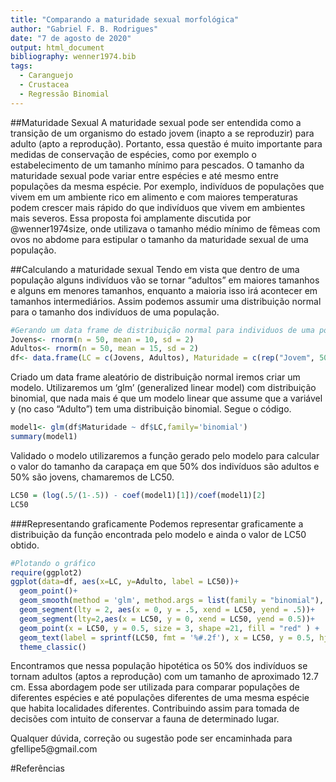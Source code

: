 ```yaml
---
title: "Comparando a maturidade sexual morfológica"
author: "Gabriel F. B. Rodrigues"
date: "7 de agosto de 2020"
output: html_document
bibliography: wenner1974.bib
tags:
  - Caranguejo
  - Crustacea
  - Regressão Binomial
---
```


##Maturidade Sexual
A maturidade sexual pode ser entendida como a transição de um organismo do estado jovem (inapto a se reproduzir) para adulto (apto a reprodução). Portanto, essa questão é muito importante para medidas de conservação de espécies, como por exemplo o estabelecimento de um tamanho mínimo para pescados. 
O tamanho da maturidade sexual pode variar entre espécies e até mesmo entre populações da mesma espécie. Por exemplo, indivíduos de populações que vivem em um ambiente rico em alimento e com maiores temperaturas podem crescer mais rápido do que indivíduos que vivem em ambientes mais severos. Essa proposta foi amplamente discutida por @wenner1974size, onde utilizava o tamanho médio mínimo de fêmeas com ovos no abdome para estipular o tamanho da maturidade sexual de uma população. 

##Calculando a maturidade sexual
Tendo em vista que dentro de uma população alguns indivíduos vão se tornar "adultos" em maiores tamanhos e alguns em menores tamanhos, enquanto a maioria isso irá acontecer em tamanhos intermediários. Assim podemos assumir uma distribuição normal para o tamanho dos indivíduos de uma população. 

```r
#Gerando um data frame de distribuição normal para individuos de uma população de caranguejos. Note que LC = Largura da Carapaça em centímetros. E que o fator Adulto é representado por digitos binários onde 0 = Jovem e 1 = Adulto
Jovens<- rnorm(n = 50, mean = 10, sd = 2)
Adultos<- rnorm(n = 50, mean = 15, sd = 2)
df<- data.frame(LC = c(Jovens, Adultos), Maturidade = c(rep("Jovem", 50), rep("Adulto", 50)), Adulto = c(rep(0,50), rep(1,50)))
```

Criado um data frame aleatório de distribuição normal iremos criar um modelo. Utilizaremos um 'glm' (generalized linear model) com distribuição binomial, que nada mais é que um modelo linear que assume que a variável y (no caso "Adulto") tem uma distribuição binomial. Segue o código.

```r
model1<- glm(df$Maturidade ~ df$LC,family='binomial')
summary(model1)
```

Validado o modelo utilizaremos a função gerado pelo modelo para calcular o valor do tamanho da carapaça em que 50% dos indivíduos são adultos e 50% são jovens, chamaremos de LC50.
```r
LC50 = (log(.5/(1-.5)) - coef(model1)[1])/coef(model1)[2]
LC50
```

###Representando graficamente
Podemos representar graficamente a distribuição da função encontrada pelo modelo e ainda o valor de LC50 obtido.

```r
#Plotando o gráfico
require(ggplot2)
ggplot(data=df, aes(x=LC, y=Adulto, label = LC50))+
  geom_point()+
  geom_smooth(method = 'glm', method.args = list(family = "binomial"), se=T, col="red")+ 
  geom_segment(lty = 2, aes(x = 0, y = .5, xend = LC50, yend = .5))+
  geom_segment(lty=2,aes(x = LC50, y = 0, xend = LC50, yend = 0.5))+
  geom_point(x = LC50, y = 0.5, size = 3, shape =21, fill = "red" ) +
  geom_text(label = sprintf(LC50, fmt = '%#.2f'), x = LC50, y = 0.5, hjust=1,vjust=1, size = 5) +
  theme_classic() 
```

Encontramos que nessa população hipotética os 50% dos indivíduos se tornam adultos (aptos a reprodução) com um tamanho de aproximado 12.7 cm. Essa abordagem pode ser utilizada para comparar populações de diferentes espécies e até populações diferentes de uma mesma espécie que habita localidades diferentes. Contribuindo assim para tomada de decisões com intuito de conservar a fauna de determinado lugar.

Qualquer dúvida, correção ou sugestão pode ser encaminhada para gfellipe5@gmail.com

#Referências

